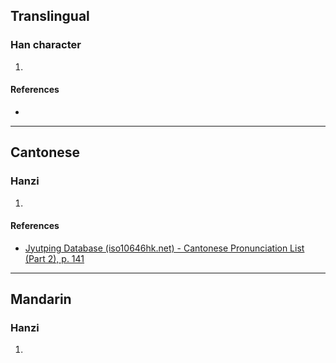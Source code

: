{{character info/new}}
==Translingual==

===Han character===
{{Han char|rn=85|rad=水|as=09|sn=12|four=38112|canj=EYSD,XEYSD|ids=⿰氵施}}

# {{defn|Han|sort=水09}}

====References====
* {{Han ref|kx=0637.260|dkj=17855|hdz=31685.010|uh=6E64|ud=28260|bh=DA4F|bd=55887}}

----

==Cantonese==

===Hanzi===
{{yue-hanzi|jyut=[[si1]]|y=si1}}

# {{defn|lang=yue|sort=水09}}

====References====
*[http://www.iso10646hk.net/jp/document/download.jsp Jyutping Database (iso10646hk.net) - Cantonese Pronunciation List (Part 2), p. 141]

----

==Mandarin==

===Hanzi===
{{cmn-hanzi|pin=[[shī]] ([[shi1]])|wg=shih<sup>1</sup>}}

# {{defn|lang=cmn|sort=水09}}
